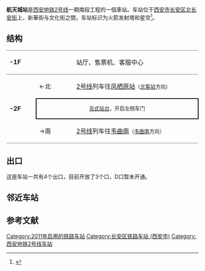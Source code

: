 {{Station Infobox
| Station Name = 航天城站
| Engname =HANGTIANCHENG Station
| linecolour   = #{{西安地铁线路标志色|2}}	
| Image        =西安地铁航天城站 01.jpg
| Caption      =B出入口
| Location     = [[西安市|西安市]][[长安区_(西安市)|长安区]][[韦曲街道|韦曲街道]]
| coordinates = {{coord|34.15949|108.94007|display=inline,title}}
| Type         = 地下车站
| Line         = 2号线
| Hall         = 整体
| Open         = 2014年6月16日
| Platform     = [[岛式站台|岛式站台]]
| Exit         = 4
| Time First   = 
| Time Last    = 
}}

'''航天城站'''是[[西安地铁|西安地铁]][[西安地铁2号线|2号线]]一期南段工程的一個車站。车站位于[[西安市|西安市]][[长安区_(西安市)|长安区]][[北长安街|北长安街]]上，新華街与文化街之間，车站标识为火箭发射塔和星空<ref>{{cite web|url=http://epaper.xiancn.com/xawb/html/2014-02/21/content_277738.htm|title=四座车站标识各具文化、区域特色|publisher=西安晚报|date=2014-02-21|accessdate=2014-12-21|archive-url=https://web.archive.org/web/20141221025842/http://epaper.xiancn.com/xawb/html/2014-02/21/content_277738.htm|archive-date=2014-12-21|dead-url=yes}}</ref>。

==结构==

{|cellspacing=0 cellpadding=3
|-
|style="border-top:solid 1px gray;border-bottom:solid 1px gray;" valign=top width=70|'''-1F'''
|style="border-top:solid 1px gray;border-bottom:solid 1px gray;" valign=top width=100|
|style="border-top:solid 1px gray;border-bottom:solid 1px gray;" valign=top width=390|站厅、售票机、客服中心
|-
|style="border-bottom:solid 1px gray;" rowspan=4 valign=top|'''-2F'''
|←北
|[[西安地铁2号线|2号线]]列车往[[凤栖原站|凤栖原站]]<small>（[[北客站站|北客站]]方向）</small>
|-
|style="border-right:solid 2px black;border-left:solid 2px black;border-top:solid 2px black;border-bottom:solid 2px black;font-size:smaller;" colspan=2 align=center|[[岛式站台|岛式站台]]，开启左侧车门
|-
|style="border-bottom:solid 1px gray;"|→南
|style="border-bottom:solid 1px gray;"|[[西安地铁2号线|2号线]]列车往[[韦曲南站|韦曲南]]<small>（[[韦曲南站|韦曲南]]方向）</small>
|}

== 出口 ==
这座车站一共有4个出口，目前开放了3个口，D口暂未开通。

== 邻近车站 ==
{{s-rail-start}}
{{s-rail|title=西安地铁}}
{{s-line new|system=XAM|line=2|previous=凤栖原|next=韦曲南}}
{{s-end}}
==参考文献==
<references/>

{{西安地铁2号线|nocat}}

[[Category:2011年启用的铁路车站|Category:2011年启用的铁路车站]]
[[Category:长安区铁路车站_(西安市)|Category:长安区铁路车站 (西安市)]]
[[Category:西安地铁2号线车站|Category:西安地铁2号线车站]]